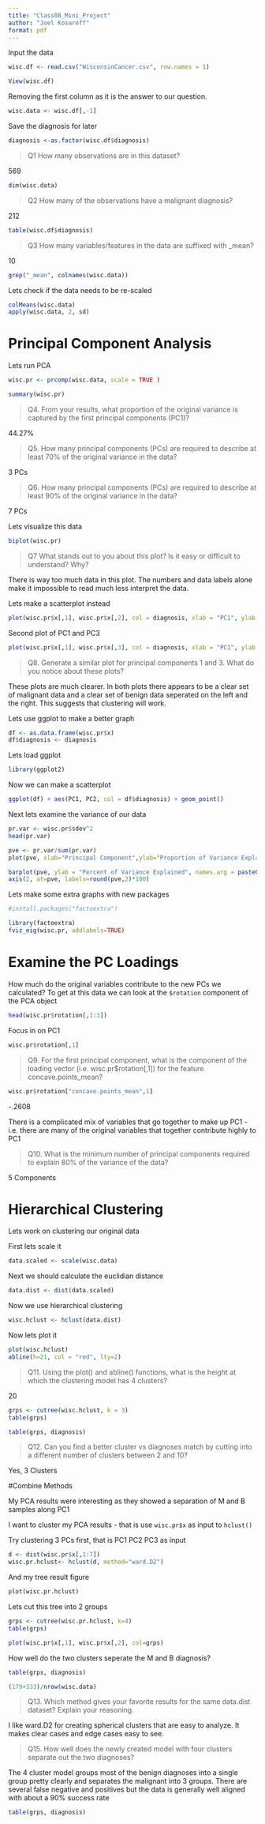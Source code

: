 ```yaml
---
title: "Class08_Mini_Project"
author: "Joel Kosareff"
format: pdf
---
```


Input the data
```r
wisc.df <- read.csv("WisconsinCancer.csv", row.names = 1)
```

```r
View(wisc.df)
```

Removing the first column as it is the answer to our question.
```r
wisc.data <- wisc.df[,-1]
```

Save the diagnosis for later
```r
diagnosis <-as.factor(wisc.df$diagnosis)

```

>Q1 How many observations are in this dataset? 

569

```r
dim(wisc.data)
```

>Q2 How many of the observations have a malignant diagnosis? 

212

```r
table(wisc.df$diagnosis)
```

>Q3 How many variables/features in the data are suffixed with _mean?

10

```r
grep("_mean", colnames(wisc.data))
```


Lets check if the data needs to be re-scaled
```r
colMeans(wisc.data)
apply(wisc.data, 2, sd)
```

# Principal Component Analysis
Lets run PCA
```r
wisc.pr <- prcomp(wisc.data, scale = TRUE )
```


```r
summary(wisc.pr)
```


> Q4. From your results, what proportion of the original variance is captured by the first principal components (PC1)?

44.27%

> Q5. How many principal components (PCs) are required to describe at least 70% of the original variance in the data?

3 PCs

> Q6. How many principal components (PCs) are required to describe at least 90% of the original variance in the data?

7 PCs

Lets visualize this data
```r
biplot(wisc.pr)
```

>Q7 What stands out to you about this plot? Is it easy or difficult to understand? Why?

There is way too much data in this plot. The numbers and data labels alone make it impossible to read much less interpret the data. 

Lets make a scatterplot instead
```r
plot(wisc.pr$x[,1], wisc.pr$x[,2], col = diagnosis, xlab = "PC1", ylab = "PC2")
```

Second plot of PC1 and PC3 
```r
plot(wisc.pr$x[,1], wisc.pr$x[,3], col = diagnosis, xlab = "PC1", ylab = "PC3")
```
>Q8. Generate a similar plot for principal components 1 and 3. What do you notice about these plots?

These plots are much clearer. In both plots there appears to be a clear set of malignant data and a clear set of benign data seperated on the left and the right. This suggests that clustering will work. 

Lets use ggplot to make a better graph

```r
df <- as.data.frame(wisc.pr$x)
df$diagnosis <- diagnosis
```

Lets load ggplot 
```r
library(ggplot2)
```

Now we can make a scatterplot
```r
ggplot(df) + aes(PC1, PC2, col = df$diagnosis) + geom_point()
```

Next lets examine the variance of our data

```r
pr.var <- wisc.pr$sdev^2
head(pr.var)
```

```r
pve <- pr.var/sum(pr.var)
plot(pve, xlab="Principal Component",ylab="Proportion of Variance Explained", ylim = c(0,1), type = "o" )
```

```r
barplot(pve, ylab = "Percent of Variance Explained", names.arg = paste0("PC",1:length(pve)), las=2, axes = FALSE)
axis(2, at=pve, labels=round(pve,2)*100)
```

Lets make some extra graphs with new packages

```r
#install.packages("factoextra")
```

```r
library(factoextra)
fviz_eig(wisc.pr, addlabels=TRUE)
```

# Examine the PC Loadings

How much do the original variables contribute to the new PCs we calculated? To get at this data we can look at the `$rotation` component of the PCA object


```r
head(wisc.pr$rotation[,1:3])
```
Focus in on PC1
```r
wisc.pr$rotation[,1]
```
>Q9. For the first principal component, what is the component of the loading vector (i.e. wisc.pr$rotation[,1]) for the feature concave.points_mean?

```r
wisc.pr$rotation["concave.points_mean",1]
```
-.2608

There is a complicated mix of variables that go together to make up PC1 - i.e. there are many of the original variables that together contribute highly to PC1


>Q10. What is the minimum number of principal components required to explain 80% of the variance of the data?

5 Components

# Hierarchical Clustering

Lets work on clustering our original data


First lets scale it
```r
data.scaled <- scale(wisc.data)
```

Next we should calculate the euclidian distance

```r
data.dist <- dist(data.scaled)
```

Now we use hierarchical clustering
```r
wisc.hclust <- hclust(data.dist)
```

Now lets plot it 
```r
plot(wisc.hclust)
abline(h=21, col = "red", lty=2)
```
>Q11. Using the plot() and abline() functions, what is the height at which the clustering model has 4 clusters?

20

```r
grps <- cutree(wisc.hclust, k = 3)
table(grps)
```

```r
table(grps, diagnosis)
```

>Q12. Can you find a better cluster vs diagnoses match by cutting into a different number of clusters between 2 and 10?

Yes, 3 Clusters

#Combine Methods

My PCA results were interesting as they showed a separation of M and B samples along PC1

I want to cluster my PCA results - that is use `wisc.pr$x` as input to `hclust()`

Try clustering 3 PCs first, that is PC1 PC2 PC3 as input
```r
d <- dist(wisc.pr$x[,1:7])
wisc.pr.hclust<- hclust(d, method="ward.D2")
```

And my tree result figure
```r
plot(wisc.pr.hclust)
```

Lets cut this tree into 2 groups
```r
grps <- cutree(wisc.pr.hclust, k=4)
table(grps)
```

```r
plot(wisc.pr$x[,1], wisc.pr$x[,2], col=grps)
```

How well do the two clusters seperate the M and B diagnosis?
```r
table(grps, diagnosis)
```

```r
(179+333)/nrow(wisc.data)
```

>Q13. Which method gives your favorite results for the same data.dist dataset? Explain your reasoning.

I like ward.D2 for creating spherical clusters that are easy to analyze. It makes clear cases and edge cases easy to see.

>Q15. How well does the newly created model with four clusters separate out the two diagnoses?

The 4 cluster model groups most of the benign diagnoses into a single group pretty clearly and separates the malignant into 3 groups. There are several false negative and positives but the data is generally well aligned with about a 90% success rate 

```r
table(grps, diagnosis)
```